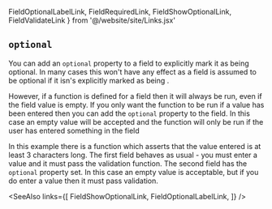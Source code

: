   FieldOptionalLabelLink, FieldRequiredLink, FieldShowOptionalLink,
  FieldValidateLink
} from '@/website/site/Links.jsx'

## `optional`

You can add an `optional` property to a field to explicitly mark it as being
optional.  In many cases this won't have any effect as a field is assumed to
be optional if it isn's explicitly marked as being <FieldRequiredLink/>.

However, if a <FieldValidateLink/> function is defined for a field then it
will always be run, even if the field value is empty. If you only want the
<FieldValidateLink/> function to be run if a value has been entered then you
can add the `optional` property to the field.  In this case an empty value
will be accepted and the <FieldValidateLink/> function will only be run if
the user has entered something in the field

In this example there is a <FieldValidateLink/> function which asserts that
the value entered is at least 3 characters long.  The first field behaves as
usual - you must enter a value and it must pass the validation function.  The
second field has the `optional` property set. In this case an empty value is
acceptable, but if you do enter a value then it must pass validation.

<Example
  Component={Optional}
  code={OptionalSrc}
  caption="optional"
  highlightLines="25"
  expand
/>

<SeeAlso
  links={[
    FieldShowOptionalLink,
    FieldOptionalLabelLink,
  ]}
/>
